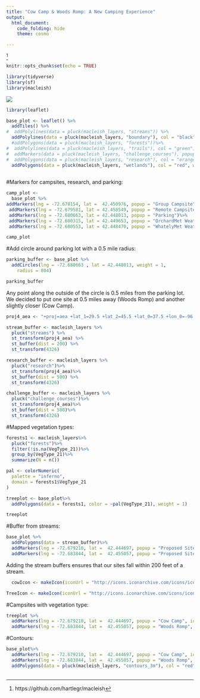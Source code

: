 ```yaml
---
title: "Cow Camp & Woods Romp: A New Camping Experience"
output: 
  html_document:
    code_folding: hide
    theme: cosmo

---
```


^[https://github.com/hartlegr/macleish]


```r
knitr::opts_chunk$set(echo = TRUE)
```

```r
library(tidyverse)
library(sf)
library(macleish)

```



![](https://scontent-dfw5-1.cdninstagram.com/vp/87c205f9ee98333a469cd09a180b48dd/5CEB9920/t51.2885-15/e35/42485526_1899318160377189_1335420842347152371_n.jpg?_nc_ht=scontent-dfw5-1.cdninstagram.com&se=8)





```r
library(leaflet)

base_plot <- leaflet() %>%
  addTiles() %>%
#  addPolylines(data = pluck(macleish_layers, "streams")) %>%
  addPolylines(data = pluck(macleish_layers, "boundary"), col = "black", weight = 3)%>%
  #addPolygons(data = pluck(macleish_layers, "forests"))%>%
#  addPolylines(data = pluck(macleish_layers, "trails"), col = "green")%>%
#  addMarkers(data = pluck(macleish_layers, "challenge_courses"), popup = ~cmt)%>%
#  addPolygons(data = pluck(macleish_layers, "research"), col = "orange")%>%
  addPolygons(data = pluck(macleish_layers, "wetlands"), col = "red", weight = 2)
 
```


#Markers for campsites, research, and parking:
```r
camp_plot <- 
  base_plot %>% 
addMarkers(lng = -72.678154, lat =  42.450976, popup = "Group Campsite") %>%
 addMarkers(lng = -72.679581, lat = 42.458549, popup = "Remote Campsite") %>%
 addMarkers(lng = -72.680663, lat = 42.448013, popup = "Parking")%>%
 addMarkers(lng = -72.680315, lat = 42.449653, popup = "OrchardMet Weather Station")%>%
 addMarkers(lng = -72.680553, lat = 42.448470, popup = "WhatelyMet Weather Station")

camp_plot


```


#Add circle around parking lot with a 0.5 mile radius:
```r
parking_buffer <- base_plot %>%
  addCircles(lng = -72.680663 , lat = 42.448013, weight = 1,
    radius = 804)

parking_buffer

```
Any point along the outside of the circle is 0.5 miles from the parking lot. We decided to put one site at 0.5 miles away (Woods Romp) and another slightly closer (Cow Camp). 

```r
proj4_aea <- "+proj=aea +lat_1=29.5 +lat_2=45.5 +lat_0=37.5 +lon_0=-96 +x_0=0 +y_0=0 +ellps=GRS80 +datum=NAD83 +units=m +no_defs"


```


```r
stream_buffer <- macleish_layers %>%
  pluck("streams") %>%
  st_transform(proj4_aea) %>%
  st_buffer(dist = 200) %>%
  st_transform(4326)

```


```r
research_buffer <- macleish_layers %>%
  pluck("research")%>%
  st_transform(proj4_aea)%>%
  st_buffer(dist = 500) %>%
  st_transform(4326)
```

```r
challenge_buffer <- macleish_layers %>% 
  pluck("challenge_courses")%>%
  st_transform(proj4_aea)%>%
  st_buffer(dist = 500)%>%
  st_transform(4326)
```

#Mapped vegetation types:
```r
forests1 <- macleish_layers%>%
  pluck("forests")%>%
  filter(!is.na(VegType_21))%>%
  group_by(VegType_21)%>%
  summarize(N = n())

```

```r
pal <- colorNumeric(
  palette = "inferno", 
  domain = forests1$VegType_21
)
```

```r
treeplot <- base_plot%>%
  addPolygons(data = forests1, color = ~pal(VegType_21), weight = 1)

treeplot
```

#Buffer from streams:
```r
base_plot %>%
  addPolygons(data = stream_buffer)%>%
  addMarkers(lng = -72.679210, lat =  42.444697, popup = "Proposed Site 1")%>%
  addMarkers(lng = -72.683844, lat =  42.455057, popup = "Proposed Site 2")

```
Adding the stream buffers ensures that our sites fall within 200 feet of a stream. 

```r
  cowIcon <- makeIcon(iconUrl = "http://icons.iconarchive.com/icons/iconsmind/outline/128/Cow-icon.png", iconWidth = 35, iconHeight = 40)

TreeIcon <- makeIcon(iconUrl = "http://icons.iconarchive.com/icons/iconsmind/outline/128/Tree-3-icon.png", iconWidth = 40, iconHeight = 40)
```


#Campsites with vegetation type:
```r
treeplot %>%
  addMarkers(lng = -72.679210, lat =  42.444697, popup = "Cow Camp", icon = cowIcon)%>%
  addMarkers(lng = -72.683844, lat =  42.455057, popup = "Woods Romp", icon = TreeIcon)

```




#Contours:
```r
base_plot%>%
  addMarkers(lng = -72.679210, lat =  42.444697, popup = "Cow Camp", icon = cowIcon)%>%
  addMarkers(lng = -72.683844, lat =  42.455057, popup = "Woods Romp", icon = TreeIcon)%>%
  addPolygons(data = pluck(macleish_layers, "contours_3m"), col = "red", weight = 0.5)
  

```